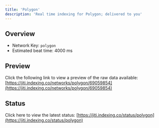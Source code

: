 ```yaml
---
title: 'Polygon'
description: 'Real time indexing for Polygon; delivered to you'
---
```


## Overview
- Network Key: `polygon`
- Estimated beat time: 4000 ms

## Preview
Click the following link to view a preview of the raw data available: [https://jiti.indexing.co/networks/polygon/69059854](https://jiti.indexing.co/networks/polygon/69059854)

## Status
Click here to view the latest status: [https://jiti.indexing.co/status/polygon](https://jiti.indexing.co/status/polygon)
